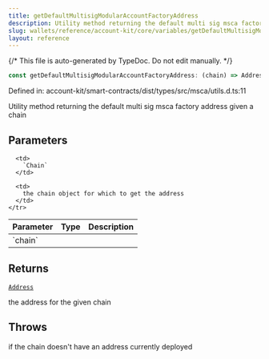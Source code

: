 ```yaml
---
title: getDefaultMultisigModularAccountFactoryAddress
description: Utility method returning the default multi sig msca factory address given a chain
slug: wallets/reference/account-kit/core/variables/getDefaultMultisigModularAccountFactoryAddress
layout: reference
---
```


{/* This file is auto-generated by TypeDoc. Do not edit manually. */}

```ts
const getDefaultMultisigModularAccountFactoryAddress: (chain) => Address;
```

Defined in: account-kit/smart-contracts/dist/types/src/msca/utils.d.ts:11

Utility method returning the default multi sig msca factory address given a chain

## Parameters

<table>
  <thead>
    <tr>
      <th align="left">Parameter</th>
      <th align="left">Type</th>
      <th align="left">Description</th>
    </tr>
  </thead>

  <tbody>
    <tr>
      <td>
        `chain`
      </td>

      <td>
        `Chain`
      </td>

      <td>
        the chain object for which to get the address
      </td>
    </tr>

  </tbody>
</table>

## Returns

[`Address`](../../../../aa-sdk/core/src/type-aliases/Address.mdx)

the address for the given chain

## Throws

if the chain doesn't have an address currently deployed
